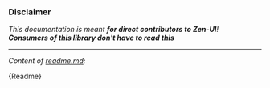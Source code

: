 
<Meta title="Developers" />

### Disclaimer

_This documentation is meant **for direct contributors to Zen-UI**!_<br />
**_Consumers of this library don't have to read this_**

---

_Content of [readme.md](https://github.com/reciprocity/zen-ui/blob/main/README.md):_

<div style={{ boxShadow: '1px 2px 16px rgba(0, 0, 0, 0.1)', padding: '32px 32px' }}>
  <Description>{Readme}</Description>
</div>
